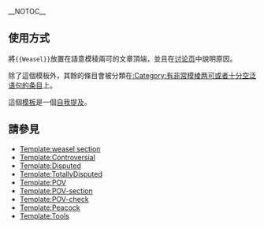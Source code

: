 <noinclude>{{template doc page viewed directly}}</noinclude>
{{Twinkle standard installation}}
__NOTOC__
== 使用方式 ==

將<code><nowiki>{{Weasel}}</nowiki></code>放置在語意模稜兩可的文章頂端，並且在[[{{NAMESPACE}}_talk:{{PAGENAME}}|讨论页]]中說明原因。

除了這個模板外，其餘的條目會被分類在[[:Category:有非常模棱两可或者十分空泛语句的条目]]上。

這個[[Wikipedia:模板消息|模板]]是一個[[Wikipedia:避免自我提及|自我提及]]。

==請參見==

* [[Template:weasel section]]
* [[Template:Controversial]]
* [[Template:Disputed]]
* [[Template:TotallyDisputed]]
* [[Template:POV]]
* [[Template:POV-section]]
* [[Template:POV-check]]
* [[Template:Peacock]]
* [[Template:Tools]]

<includeonly>
[[Category:爭議模板|{{PAGENAME}}]]

</includeonly>